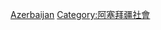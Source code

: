 {{Commonscat|Demographics of Azerbaijan}}

[[Category:亚洲各国人口|Azerbaijan]]
[[Category:阿塞拜疆社會|Category:阿塞拜疆社會]]